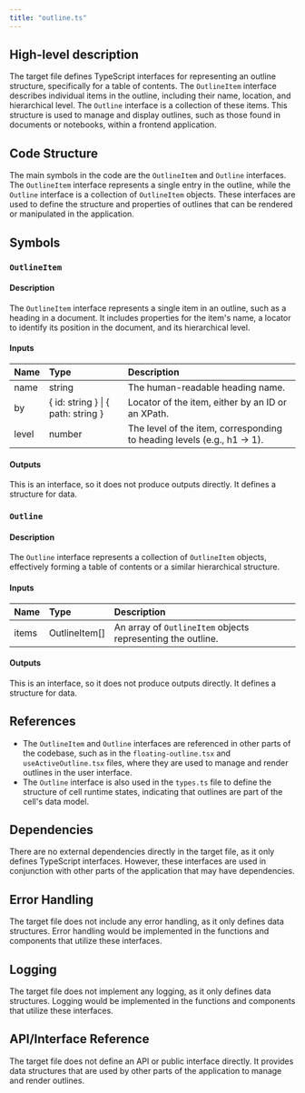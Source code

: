 ```yaml
---
title: "outline.ts"
---
```


## High-level description

The target file defines TypeScript interfaces for representing an outline structure, specifically for a table of contents. The `OutlineItem` interface describes individual items in the outline, including their name, location, and hierarchical level. The `Outline` interface is a collection of these items. This structure is used to manage and display outlines, such as those found in documents or notebooks, within a frontend application.

## Code Structure

The main symbols in the code are the `OutlineItem` and `Outline` interfaces. The `OutlineItem` interface represents a single entry in the outline, while the `Outline` interface is a collection of `OutlineItem` objects. These interfaces are used to define the structure and properties of outlines that can be rendered or manipulated in the application.

## Symbols

### `OutlineItem`
#### Description
The `OutlineItem` interface represents a single item in an outline, such as a heading in a document. It includes properties for the item's name, a locator to identify its position in the document, and its hierarchical level.

#### Inputs
| Name | Type | Description |
|:-----|:-----|:------------|
| name | string | The human-readable heading name. |
| by | { id: string } \| { path: string } | Locator of the item, either by an ID or an XPath. |
| level | number | The level of the item, corresponding to heading levels (e.g., h1 -&gt; 1). |

#### Outputs
This is an interface, so it does not produce outputs directly. It defines a structure for data.

### `Outline`
#### Description
The `Outline` interface represents a collection of `OutlineItem` objects, effectively forming a table of contents or a similar hierarchical structure.

#### Inputs
| Name | Type | Description |
|:-----|:-----|:------------|
| items | OutlineItem[] | An array of `OutlineItem` objects representing the outline. |

#### Outputs
This is an interface, so it does not produce outputs directly. It defines a structure for data.

## References

- The `OutlineItem` and `Outline` interfaces are referenced in other parts of the codebase, such as in the `floating-outline.tsx` and `useActiveOutline.tsx` files, where they are used to manage and render outlines in the user interface.
- The `Outline` interface is also used in the `types.ts` file to define the structure of cell runtime states, indicating that outlines are part of the cell's data model.

## Dependencies

There are no external dependencies directly in the target file, as it only defines TypeScript interfaces. However, these interfaces are used in conjunction with other parts of the application that may have dependencies.

## Error Handling

The target file does not include any error handling, as it only defines data structures. Error handling would be implemented in the functions and components that utilize these interfaces.

## Logging

The target file does not implement any logging, as it only defines data structures. Logging would be implemented in the functions and components that utilize these interfaces.

## API/Interface Reference

The target file does not define an API or public interface directly. It provides data structures that are used by other parts of the application to manage and render outlines.